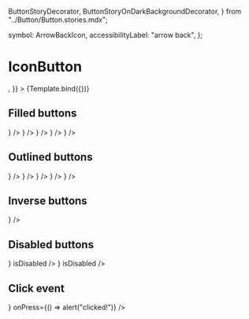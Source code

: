   ButtonStoryDecorator,
  ButtonStoryOnDarkBackgroundDecorator,
} from "../Button/Button.stories.mdx";

<Meta title="Components/Button/IconButton" component={IconButton} />

  symbol: ArrowBackIcon,
  accessibilityLabel: "arrow back",
};


# IconButton

<Canvas>
  <Story
    name="Default"
    args={{
      icon: <Icon {...sharedIconButtonProps} />,
    }}
  >
    {Template.bind({})}
  </Story>
</Canvas>

## Filled buttons

<Canvas>
  <Story name="FilledButtons" decorators={[ButtonStoryDecorator]}>
    <IconButton icon={<Icon {...sharedIconButtonProps} />} />
    <IconButton color="secondary" icon={<Icon {...sharedIconButtonProps} />} />
    <IconButton color="success" icon={<Icon {...sharedIconButtonProps} />} />
    <IconButton color="warning" icon={<Icon {...sharedIconButtonProps} />} />
    <IconButton color="neutral" icon={<Icon {...sharedIconButtonProps} />} />
  </Story>
</Canvas>

## Outlined buttons

<Canvas>
  <Story name="OutlinedButtons" decorators={[ButtonStoryDecorator]}>
    <IconButton variant="outlined" icon={<Icon {...sharedIconButtonProps} />} />
    <IconButton
      color="secondary"
      variant="outlined"
      icon={<Icon {...sharedIconButtonProps} />}
    />
    <IconButton
      color="success"
      variant="outlined"
      icon={<Icon {...sharedIconButtonProps} />}
    />
    <IconButton
      color="warning"
      variant="outlined"
      icon={<Icon {...sharedIconButtonProps} />}
    />
    <IconButton
      color="neutral"
      variant="outlined"
      icon={<Icon {...sharedIconButtonProps} />}
    />
  </Story>
</Canvas>

## Inverse buttons

<Canvas>
  <Story
    name="InverseButton"
    decorators={[ButtonStoryOnDarkBackgroundDecorator]}
  >
    <IconButton
      color="inverse"
      variant="outlined"
      icon={<Icon {...sharedIconButtonProps} />}
    />
  </Story>
</Canvas>

## Disabled buttons

<Canvas>
  <Story name="DisabledButtons" decorators={[ButtonStoryDecorator]}>
    <IconButton icon={<Icon {...sharedIconButtonProps} />} isDisabled />
    <IconButton
      variant="outlined"
      icon={<Icon {...sharedIconButtonProps} />}
      isDisabled
    />
  </Story>
</Canvas>

## Click event

<Canvas>
  <Story name="ClickEvent" decorators={[ButtonStoryDecorator]}>
    <IconButton
      icon={<Icon {...sharedIconButtonProps} />}
      onPress={() => alert("clicked!")}
    />
  </Story>
</Canvas>

<ArgsTable story="Default" />
